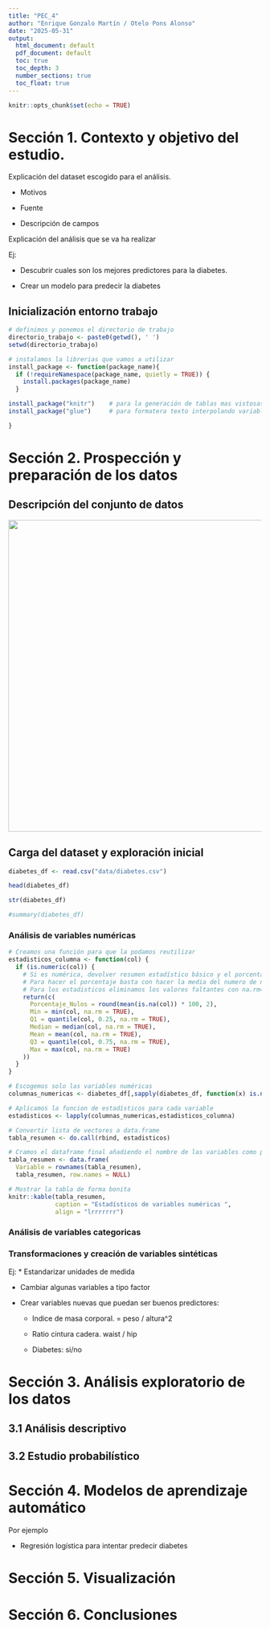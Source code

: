 ```yaml
---
title: "PEC_4"
author: "Enrique Gonzalo Martín / Otelo Pons Alonso"
date: "2025-05-31"
output:
  html_document: default
  pdf_document: default
  toc: true
  toc_depth: 3  
  number_sections: true
  toc_float: true
---
```


\tableofcontents  
\newpage


```r
knitr::opts_chunk$set(echo = TRUE)
```

# Sección 1. Contexto y objetivo del estudio. 

Explicación del dataset escogido para el análisis.

-   Motivos

-   Fuente

-   Descripción de campos

Explicación del análisis que se va ha realizar

Ej: 

* Descubrir cuales son los mejores predictores para la diabetes.

* Crear un modelo para predecir la diabetes


## Inicialización entorno trabajo

```r
# definimos y ponemos el directorio de trabajo 
directorio_trabajo <- paste0(getwd(), ' ')
setwd(directorio_trabajo)  

# instalamos la librerias que vamos a utilizar
install_package <- function(package_name){
  if (!requireNamespace(package_name, quietly = TRUE)) {
    install.packages(package_name) 
  }

install_package("knitr")    # para la generación de tablas mas vistosas
install_package("glue")     # para formatera texto interpolando variables

}
```




# Sección 2. Prospección y preparación de los datos

## Descripción del conjunto de datos


![](dataframe_diabetes.png){width="620"}

## Carga del dataset y exploración inicial


```r
diabetes_df <- read.csv("data/diabetes.csv")

head(diabetes_df)

str(diabetes_df)

#summary(diabetes_df)


```

### Análisis de variables numéricas


```r
# Creamos una función para que la podamos reutilizar
estadisticos_columna <- function(col) {
  if (is.numeric(col)) {
    # Si es numérica, devolver resumen estadístico básico y el porcentaje de nulos
    # Para hacer el porcentaje basta con hacer la media del numero de nulos (nºnulos / nº valores de la columna)
    # Para los estadisticos eliminamos los valores faltantes con na.rm=TRUE
    return(c(
      Porcentaje_Nulos = round(mean(is.na(col)) * 100, 2),
      Min = min(col, na.rm = TRUE),
      Q1 = quantile(col, 0.25, na.rm = TRUE),
      Median = median(col, na.rm = TRUE),
      Mean = mean(col, na.rm = TRUE),
      Q3 = quantile(col, 0.75, na.rm = TRUE),
      Max = max(col, na.rm = TRUE)
    ))
  } 
}

# Escogemos solo las variables numéricas
columnas_numericas <- diabetes_df[,sapply(diabetes_df, function(x) is.numeric(x))]

# Aplicamos la funcion de estadísticos para cada variable
estadisticos <- lapply(columnas_numericas,estadisticos_columna)

# Convertir lista de vectores a data.frame
tabla_resumen <- do.call(rbind, estadisticos)

# Cramos el dataframe final añadiendo el nombre de las variables como primera columna
tabla_resumen <- data.frame(
  Variable = rownames(tabla_resumen),
  tabla_resumen, row.names = NULL)

# Mostrar la tabla de forma bonita
knitr::kable(tabla_resumen,
             caption = "Estadísticos de variables numéricas ",
             align = "lrrrrrrr")
```

### Análisis de variables categoricas

### Transformaciones y creación de variables sintéticas

Ej:
* Estandarizar unidades de medida

* Cambiar algunas variables a tipo factor

* Crear variables nuevas que puedan ser buenos predictores:

  * Indice de masa corporal. = peso / altura^2
  
  * Ratio cintura cadera. waist / hip
  
  * Diabetes: si/no
  
  
# Sección 3. Análisis exploratorio de los datos

## 3.1 Análisis descriptivo

## 3.2 Estudio probabilístico


# Sección 4. Modelos de aprendizaje automático

 Por ejemplo
 
 * Regresión logística para intentar predecir diabetes
 

# Sección 5. Visualización

# Sección 6. Conclusiones

